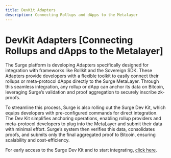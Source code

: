 ```yaml
---
title: DevKit Adapters
description: Connecting Rollups and dApps to the Metalayer
---
```



# DevKit Adapters [Connecting Rollups and dApps to the Metalayer]

The Surge platform is developing Adapters specifically designed for integration with frameworks like Rollkit and the Sovereign SDK. These Adapters provide developers with a flexible toolkit to easily connect their rollups or meta-protocol dApps directly to the Surge MetaLayer. Through this seamless integration, any rollup or dApp can anchor its data on Bitcoin, leveraging Surge’s validation and proof aggregation to securely inscribe zk-proofs.

To streamline this process, Surge is also rolling out the Surge Dev Kit, which equips developers with pre-configured commands for direct integration. The Dev Kit simplifies anchoring operations, enabling rollup providers and meta-protocol developers to plug into the MetaLayer and submit their data with minimal effort. Surge’s system then verifies this data, consolidates proofs, and submits only the final aggregated proof to Bitcoin, ensuring scalability and cost-efficiency.

For early access to the Surge Dev Kit and to start integrating, [click here](https://tally.so/r/n0Pzb9).